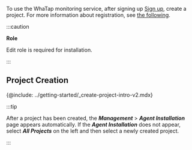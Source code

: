 To use the WhaTap monitoring service, after signing up [Sign up](https://www.whatap.io/en/signup/), create a project. For more information about registration, see [the following](../account/account-manage).

:::caution

**Role**

Edit role is required for installation.

:::

## Project Creation

{@include: ../getting-started/_create-project-intro-v2.mdx} 

:::tip

After a project has been created, the **_Management_** > **_Agent Installation_** page appears automatically. If the **_Agent Installation_** does not appear, select **_All Projects_** on the left and then select a newly created project.

:::
